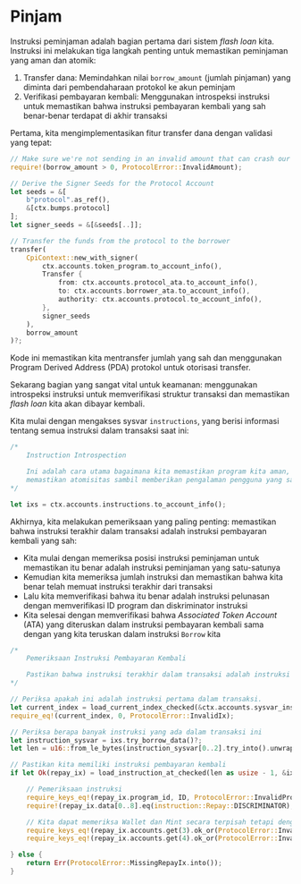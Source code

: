 # Pinjam

Instruksi peminjaman adalah bagian pertama dari sistem _flash loan_ kita. Instruksi ini melakukan tiga langkah penting untuk memastikan peminjaman yang aman dan atomik:

1. Transfer dana: Memindahkan nilai `borrow_amount` (jumlah pinjaman) yang diminta dari pembendaharaan protokol ke akun peminjam
2. Verifikasi pembayaran kembali: Menggunakan introspeksi instruksi untuk memastikan bahwa instruksi pembayaran kembali yang sah benar-benar terdapat di akhir transaksi

<ArticleSection name="Transfer Dana" id="fund-transfer" level="h2" />

Pertama, kita mengimplementasikan fitur transfer dana dengan validasi yang tepat:

```rust
// Make sure we're not sending in an invalid amount that can crash our Protocol
require!(borrow_amount > 0, ProtocolError::InvalidAmount);

// Derive the Signer Seeds for the Protocol Account
let seeds = &[
    b"protocol".as_ref(),
    &[ctx.bumps.protocol]
];
let signer_seeds = &[&seeds[..]];

// Transfer the funds from the protocol to the borrower
transfer(
    CpiContext::new_with_signer(
        ctx.accounts.token_program.to_account_info(),
        Transfer {
            from: ctx.accounts.protocol_ata.to_account_info(),
            to: ctx.accounts.borrower_ata.to_account_info(),
            authority: ctx.accounts.protocol.to_account_info(),
        },
        signer_seeds
    ),
    borrow_amount
)?;
```

Kode ini memastikan kita mentransfer jumlah yang sah dan menggunakan Program Derived Address (PDA) protokol untuk otorisasi transfer.

<ArticleSection
  name="Introspeksi Instruksi"
  id="instruction-introspection"
  level="h2"
/>

Sekarang bagian yang sangat vital untuk keamanan: menggunakan introspeksi instruksi untuk memverifikasi struktur transaksi dan memastikan _flash loan_ kita akan dibayar kembali.

Kita mulai dengan mengakses sysvar `instructions`, yang berisi informasi tentang semua instruksi dalam transaksi saat ini:

```rust
/*
    Instruction Introspection

    Ini adalah cara utama bagaimana kita memastikan program kita aman,
    memastikan atomisitas sambil memberikan pengalaman pengguna yang sangat baik.
*/

let ixs = ctx.accounts.instructions.to_account_info();
```

Akhirnya, kita melakukan pemeriksaan yang paling penting: memastikan bahwa instruksi terakhir dalam transaksi adalah instruksi pembayaran kembali yang sah:

- Kita mulai dengan memeriksa posisi instruksi peminjaman untuk memastikan itu benar adalah instruksi peminjaman yang satu-satunya
- Kemudian kita memeriksa jumlah instruksi dan memastikan bahwa kita benar telah memuat instruksi terakhir dari transaksi
- Lalu kita memverifikasi bahwa itu benar adalah instruksi pelunasan dengan memverifikasi ID program dan diskriminator instruksi
- Kita selesai dengan memverifikasi bahwa _Associated Token Account_ (ATA) yang diteruskan dalam instruksi pembayaran kembali sama dengan yang kita teruskan dalam instruksi `Borrow` kita

```rust
/*
    Pemeriksaan Instruksi Pembayaran Kembali

    Pastikan bahwa instruksi terakhir dalam transaksi adalah instruksi pembayaran kembali (repay)
*/

// Periksa apakah ini adalah instruksi pertama dalam transaksi.
let current_index = load_current_index_checked(&ctx.accounts.sysvar_instructions)?;
require_eq!(current_index, 0, ProtocolError::InvalidIx);

// Periksa berapa banyak instruksi yang ada dalam transaksi ini
let instruction_sysvar = ixs.try_borrow_data()?;
let len = u16::from_le_bytes(instruction_sysvar[0..2].try_into().unwrap());

// Pastikan kita memiliki instruksi pembayaran kembali
if let Ok(repay_ix) = load_instruction_at_checked(len as usize - 1, &ixs) {

    // Pemeriksaan instruksi
    require_keys_eq!(repay_ix.program_id, ID, ProtocolError::InvalidProgram);
    require!(repay_ix.data[0..8].eq(instruction::Repay::DISCRIMINATOR), ProtocolError::InvalidIx);

    // Kita dapat memeriksa Wallet dan Mint secara terpisah tetapi dengan memeriksa ATA kita melakukan ini secara otomatis
    require_keys_eq!(repay_ix.accounts.get(3).ok_or(ProtocolError::InvalidBorrowerAta)?.pubkey, ctx.accounts.borrower_ata.key(), ProtocolError::InvalidBorrowerAta);
    require_keys_eq!(repay_ix.accounts.get(4).ok_or(ProtocolError::InvalidProtocolAta)?.pubkey, ctx.accounts.protocol_ata.key(), ProtocolError::InvalidProtocolAta);

} else {
    return Err(ProtocolError::MissingRepayIx.into());
}
```
